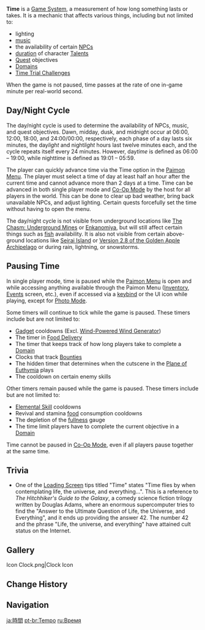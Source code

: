 {{About|in-game time|real world time dependencies|Reset}}
{{Terminology Infobox
|image        = Clock.png
|type         = Game Systems
|group        = Exploration
|group2       = Menus
|group3       = Physics
}}
'''Time''' is a [[Game System]], a measurement of how long something lasts or takes. It is a mechanic that affects various things, including but not limited to:

* lighting
* [[music]]
* the availability of certain [[NPC]]s
* [[duration]] of character [[Talents]]
* [[Quest]] objectives
* [[Domains]]
* [[Time Trial Challenge]]s

When the game is not paused, time passes at the rate of one in-game minute per real-world second.

==Day/Night Cycle==
The day/night cycle is used to determine the availability of NPCs, music, and quest objectives. Dawn, midday, dusk, and midnight occur at 06:00, 12:00, 18:00, and 24:00/00:00, respectively, each phase of a day lasts six minutes, the day''light'' and night''light'' hours last twelve minutes each, and the cycle repeats itself every 24 minutes. However, day''time'' is defined as 06:00 – 19:00, while night''time'' is defined as 19:01 – 05:59.

The player can quickly advance time via the Time option in the [[Paimon Menu]]. The player must select a time of day at least half an hour after the current time and cannot advance more than 2 days at a time. Time can be advanced in both single player mode and [[Co-Op Mode]] by the host for all players in the world. This can be done to clear up bad weather, bring back unavailable NPCs, and adjust lighting. Certain quests forcefully set the time without having to open the menu.

The day/night cycle is not visible from underground locations like [[The Chasm: Underground Mines]] or [[Enkanomiya]], but will still affect certain things such as [[Fishing|fish]] availability. It is also not visible from certain above-ground locations like [[Seirai Island]] or [[Golden Apple Archipelago/2.8|Version 2.8 of the Golden Apple Archipelago]] or during rain, lightning, or snowstorms.

==Pausing Time==
In single player mode, time is paused while the [[Paimon Menu]] is open and while accessing anything available through the Paimon Menu ([[Inventory]], [[Events]] screen, etc.), even if accessed via a [[Controls|keybind]] or the UI icon while playing, except for [[Photo Mode]].

Some timers will continue to tick while the game is paused. These timers include but are not limited to:
* [[Gadget]] cooldowns (Excl. [[Wind-Powered Wind Generator]])
* The timer in [[Food Delivery]]
* The timer that keeps track of how long players take to complete a [[Domain]]
* Clocks that track [[Bounties]]
* The hidden timer that determines when the cutscene in the [[Plane of Euthymia]] plays{{Verify|Is this still true? 3.0 patch notes say it was adjusted}}
* The cooldown on certain enemy skills

Other timers remain paused while the game is paused. These timers include but are not limited to:
* [[Elemental Skill]] cooldowns
* Revival and stamina [[food]] consumption cooldowns
* The depletion of the [[Food#Full State|fullness]] gauge
* The time limit players have to complete the current objective in a [[Domain]]

Time cannot be paused in [[Co-Op Mode]], even if all players pause together at the same time.

==Trivia==
* One of the [[Loading Screen]] tips titled "Time" states "Time flies by when contemplating life, the universe, and everything...". This is a reference to ''The Hitchhiker's Guide to the Galaxy'', a comedy science fiction trilogy written by Douglas Adams, where an enormous supercomputer tries to find the "Answer to the Ultimate Question of Life, the Universe, and Everything", and it ends up providing the answer 42. The number 42 and the phrase "Life, the universe, and everything" have attained cult status on the Internet.

==Gallery==
<gallery>
Icon Clock.png|Clock Icon
</gallery>
<!--==See Also==
* [[Reset]]
-->
==Change History==
{{Change History|1.0}}

==Navigation==
{{Exploration Navbox}}

[[ja:時間]]
[[pt-br:Tempo]]
[[ru:Время]]